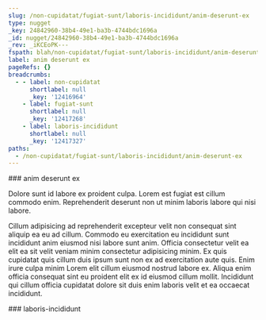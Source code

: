 ```yaml
---
slug: /non-cupidatat/fugiat-sunt/laboris-incididunt/anim-deserunt-ex
type: nugget
_key: 24842960-38b4-49e1-ba3b-4744bdc1696a
_id: nugget/24842960-38b4-49e1-ba3b-4744bdc1696a
_rev: _iKCEoPK---
fspath: blah/non-cupidatat/fugiat-sunt/laboris-incididunt/anim-deserunt-ex.md
label: anim deserunt ex
pageRefs: {}
breadcrumbs:
  - - label: non-cupidatat
      shortlabel: null
      _key: '12416964'
    - label: fugiat-sunt
      shortlabel: null
      _key: '12417268'
    - label: laboris-incididunt
      shortlabel: null
      _key: '12417327'
paths:
  - /non-cupidatat/fugiat-sunt/laboris-incididunt/anim-deserunt-ex
---
```


<NuggetArea>
<Nugget slug="/non-cupidatat/fugiat-sunt/laboris-incididunt/anim-deserunt-ex" type="nugget" _key="24842960-38b4-49e1-ba3b-4744bdc1696a" _id="nugget/24842960-38b4-49e1-ba3b-4744bdc1696a" _rev="_iKCEoPK---" fspath="blah/non-cupidatat/fugiat-sunt/laboris-incididunt/anim-deserunt-ex.md" label="anim deserunt ex" paths="/non-cupidatat/fugiat-sunt/laboris-incididunt/anim-deserunt-ex">
<NuggetBody>
### anim deserunt ex

Dolore sunt id labore ex proident culpa. Lorem est fugiat est cillum commodo enim. Reprehenderit deserunt non ut minim laboris labore qui nisi labore.

Cillum adipisicing ad reprehenderit excepteur velit non consequat sint aliquip ea eu ad cillum. Commodo eu exercitation eu incididunt sunt incididunt anim eiusmod nisi labore sunt anim. Officia consectetur velit ea elit ea sit velit veniam minim consectetur adipisicing minim. Ex quis cupidatat quis cillum duis ipsum sunt non ex ad exercitation aute quis. Enim irure culpa minim Lorem elit cillum eiusmod nostrud labore ex. Aliqua enim officia consequat sint eu proident elit ex id eiusmod cillum mollit. Incididunt qui cillum officia cupidatat dolore sit duis enim laboris velit et ea occaecat incididunt.

</NuggetBody>
<Breadcrumbs>
<Crumbs>
<Crumb _key="12416964" label="non-cupidatat" /><Crumb _key="12417268" label="fugiat-sunt" /><Crumb _key="12417327" label="laboris-incididunt" />
</Crumbs>
</Breadcrumbs>
</Nugget>

<NuggetsInbound>
</NuggetsInbound>
<NuggetsOutbound>
</NuggetsOutbound>
</NuggetArea>
<PassagesInbound>
<Passage direction="inbound" type="passage" _key="12417327" _id="passage/12417327" _rev="_iKCEoPG---" label="laboris-incididunt" passage="laboris-incididunt" fspath="blah/non-cupidatat/fugiat-sunt/laboris-incididunt" paths="/non-cupidatat/fugiat-sunt/laboris-incididunt" slug="/non-cupidatat/fugiat-sunt/laboris-incididunt">
<NuggetBody>
### laboris-incididunt

</NuggetBody>
<Breadcrumbs>
<Crumbs>
<Crumb _key="12416964" label="non-cupidatat" /><Crumb _key="12417268" label="fugiat-sunt" />
</Crumbs>
</Breadcrumbs>
</Passage>

</PassagesInbound>
<PassagesOutbound>
</PassagesOutbound>